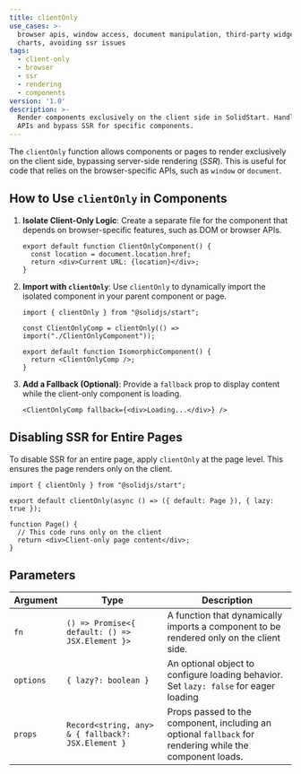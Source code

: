 ```yaml
---
title: clientOnly
use_cases: >-
  browser apis, window access, document manipulation, third-party widgets, maps,
  charts, avoiding ssr issues
tags:
  - client-only
  - browser
  - ssr
  - rendering
  - components
version: '1.0'
description: >-
  Render components exclusively on the client side in SolidStart. Handle browser
  APIs and bypass SSR for specific components.
---
```


The `clientOnly` function allows components or pages to render exclusively on the client side, bypassing server-side rendering (_SSR_).
This is useful for code that relies on the browser-specific APIs, such as `window` or `document`.

## How to Use `clientOnly` in Components

1. **Isolate Client-Only Logic**: Create a separate file for the component that depends on browser-specific features, such as DOM or browser APIs.

   ```tsx title="ClientOnlyComponent"
   export default function ClientOnlyComponent() {
     const location = document.location.href;
     return <div>Current URL: {location}</div>;
   }
   ```

2. **Import with `clientOnly`**: Use `clientOnly` to dynamically import the isolated component in your parent component or page.

   ```tsx title="IsomorphicComponent.tsx"
   import { clientOnly } from "@solidjs/start";

   const ClientOnlyComp = clientOnly(() => import("./ClientOnlyComponent"));

   export default function IsomorphicComponent() {
     return <ClientOnlyComp />;
   }
   ```

3. **Add a Fallback (Optional)**: Provide a `fallback` prop to display content while the client-only component is loading.

   ```tsx
   <ClientOnlyComp fallback={<div>Loading...</div>} />
   ```

## Disabling SSR for Entire Pages

To disable SSR for an entire page, apply `clientOnly` at the page level. This ensures the page renders only on the client.

```tsx title="routes/page.tsx"
import { clientOnly } from "@solidjs/start";

export default clientOnly(async () => ({ default: Page }), { lazy: true });

function Page() {
  // This code runs only on the client
  return <div>Client-only page content</div>;
}
```

## Parameters

| Argument  | Type                                               | Description                                                                                              |
| --------- | -------------------------------------------------- | -------------------------------------------------------------------------------------------------------- |
| `fn`      | `() => Promise<{ default: () => JSX.Element }>`    | A function that dynamically imports a component to be rendered only on the client side.                  |
| `options` | `{ lazy?: boolean }`                               | An optional object to configure loading behavior. Set `lazy: false` for eager loading                    |
| `props`   | `Record<string, any> & { fallback?: JSX.Element }` | Props passed to the component, including an optional `fallback` for rendering while the component loads. |

